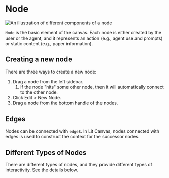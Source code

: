 # Node 

![An illustration of different components of a node](./node.png)

`Node` is the basic element of the canvas. Each node is either created by the user or the agent, and it represents an action (e.g., agent use and prompts) or static content (e.g., paper information). 

## Creating a new node 

There are three ways to create a new node: 

1. Drag a node from the left sidebar.
    1. If the node "hits" some other node, then it will automatically connect to the other node.
2. Click Edit > New Node.
3. Drag a node from the bottom handle of the nodes.


## Edges 

Nodes can be connected with `edge`s. In Lit Canvas, nodes connected with edges is used to construct the context for the successor nodes. 



## Different Types of Nodes 

There are different types of nodes, and they provide different types of interactivity. See the details below. 
